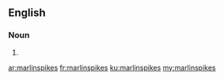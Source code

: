 ==English==

===Noun===
{{head|en}}

# {{plural of|marlinspike}}

[[ar:marlinspikes]]
[[fr:marlinspikes]]
[[ku:marlinspikes]]
[[my:marlinspikes]]